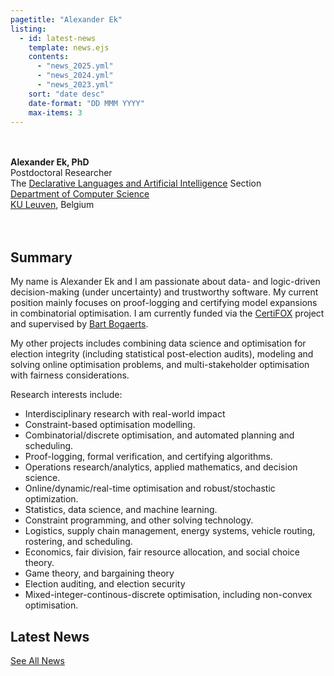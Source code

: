 ```yaml
---
pagetitle: "Alexander Ek"
listing:
  - id: latest-news
    template: news.ejs
    contents:
      - "news_2025.yml"
      - "news_2024.yml"
      - "news_2023.yml"
    sort: "date desc"
    date-format: "DD MMM YYYY"
    max-items: 3
---
```


\
\
**Alexander Ek, PhD**\
Postdoctoral Researcher\
The [Declarative Languages and Artificial Intelligence](https://dtai.cs.kuleuven.be/) Section\
[Department of Computer Science](https://wms.cs.kuleuven.be/cs/english)\
[KU Leuven](https://www.kuleuven.be/english/kuleuven/), Belgium\
\
\

## Summary

My name is Alexander Ek and I am passionate about data- and logic-driven decision-making (under uncertainty) and trustworthy software. My current position mainly focuses on proof-logging and certifying model expansions in combinatorial optimisation. I am currently funded via the [CertiFOX](https://www.bartbogaerts.eu/projects/CertiFOX/) project and supervised by [Bart Bogaerts](https://www.bartbogaerts.eu/index.php).

My other projects includes combining data science and optimisation for election integrity (including statistical post-election audits), modeling and solving online optimisation problems, and multi-stakeholder optimisation with fairness considerations.

Research interests include:

-   Interdisciplinary research with real-world impact
-   Constraint-based optimisation modelling.
-   Combinatorial/discrete optimisation, and automated planning and scheduling.
-   Proof-logging, formal verification, and certifying algorithms.
-   Operations research/analytics, applied mathematics, and decision science.
-   Online/dynamic/real-time optimisation and robust/stochastic optimization.
-   Statistics, data science, and machine learning.
-   Constraint programming, and other solving technology.
-   Logistics, supply chain management, energy systems, vehicle routing, rostering, and scheduling.
-   Economics, fair division, fair resource allocation, and social choice theory.
-   Game theory, and bargaining theory
-   Election auditing, and election security
-   Mixed-integer-continous-discrete optimisation, including non-convex optimisation.

## Latest News

::: {#latest-news}
:::

[See All News](/news.qmd)
